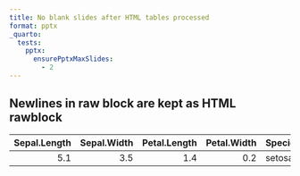 ```yaml
---
title: No blank slides after HTML tables processed
format: pptx
_quarto:
  tests:
    pptx:
      ensurePptxMaxSlides:
        - 2
---
```


## Newlines in raw block are kept as HTML rawblock 

`````{=html}
<table>
 <thead>
  <tr>
   <th style="text-align:right;"> Sepal.Length </th>
   <th style="text-align:right;"> Sepal.Width </th>
   <th style="text-align:right;"> Petal.Length </th>
   <th style="text-align:right;"> Petal.Width </th>
   <th style="text-align:left;"> Species </th>
  </tr>
 </thead>
<tbody>
  <tr>
   <td style="text-align:right;"> 5.1 </td>
   <td style="text-align:right;"> 3.5 </td>
   <td style="text-align:right;"> 1.4 </td>
   <td style="text-align:right;"> 0.2 </td>
   <td style="text-align:left;"> setosa </td>
  </tr>
</tbody>
</table>

`````
